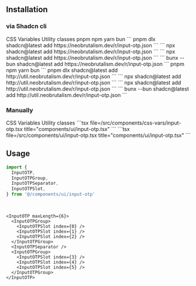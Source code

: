 ## Installation

### via Shadcn cli

<Tabs defaultValue="css-vars" className="w-full">
  <TabsList className="grid w-full grid-cols-2">
    <TabsTrigger value="css-vars">CSS Variables</TabsTrigger>
    <TabsTrigger value="util">Utility classes</TabsTrigger>
  </TabsList>
  <TabsContent value="css-vars">
    <Tabs defaultValue="pnpm" className="w-full">
      <TabsList className="grid w-full grid-cols-4">
        <TabsTrigger value="pnpm">pnpm</TabsTrigger>
        <TabsTrigger value="npm">npm</TabsTrigger>
        <TabsTrigger value="yarn">yarn</TabsTrigger>
        <TabsTrigger value="bun">bun</TabsTrigger>
      </TabsList>
      <TabsContent value="pnpm">
      ```
      pnpm dlx shadcn@latest add https://neobrutalism.dev/r/input-otp.json
      ```
      </TabsContent>
      <TabsContent value="npm">
      ```
      npx shadcn@latest add https://neobrutalism.dev/r/input-otp.json
      ```
      </TabsContent>
      <TabsContent value="yarn">
      ```
      npx shadcn@latest add https://neobrutalism.dev/r/input-otp.json
      ```
      </TabsContent>
      <TabsContent value="bun">
      ```
      bunx --bun shadcn@latest add https://neobrutalism.dev/r/input-otp.json
      ```
      </TabsContent>
    </Tabs>
  </TabsContent>
  <TabsContent value="util">
    <Tabs defaultValue="pnpm" className="w-full">
      <TabsList className="grid w-full grid-cols-4">
        <TabsTrigger value="pnpm">pnpm</TabsTrigger>
        <TabsTrigger value="npm">npm</TabsTrigger>
        <TabsTrigger value="yarn">yarn</TabsTrigger>
        <TabsTrigger value="bun">bun</TabsTrigger>
      </TabsList>
      <TabsContent value="pnpm">
      ```
      pnpm dlx shadcn@latest add http://util.neobrutalism.dev/r/input-otp.json
      ```
      </TabsContent>
      <TabsContent value="npm">
      ```
      npx shadcn@latest add http://util.neobrutalism.dev/r/input-otp.json
      ```
      </TabsContent>
      <TabsContent value="yarn">
      ```
      npx shadcn@latest add http://util.neobrutalism.dev/r/input-otp.json
      ```
      </TabsContent>
      <TabsContent value="bun">
      ```
      bunx --bun shadcn@latest add http://util.neobrutalism.dev/r/input-otp.json
      ```
      </TabsContent>
    </Tabs>
  </TabsContent>
</Tabs>

<br />

### Manually

<Tabs defaultValue="css-vars" className="w-full">
  <TabsList className="grid w-full grid-cols-2">
    <TabsTrigger value="css-vars">CSS Variables</TabsTrigger>
    <TabsTrigger value="util">Utility classes</TabsTrigger>
  </TabsList>
  <TabsContent value="css-vars">
    ```tsx file=<rootDir>/src/components/css-vars/input-otp.tsx title="components/ui/input-otp.tsx"
    ```
  </TabsContent>
  <TabsContent value="util">
    ```tsx file=<rootDir>/src/components/ui/input-otp.tsx title="components/ui/input-otp.tsx"
    ```
  </TabsContent>
</Tabs>

<br />

## Usage

```ts
import {
  InputOTP,
  InputOTPGroup,
  InputOTPSeparator,
  InputOTPSlot,
} from '@/components/ui/input-otp'
```

<br />

```tsx
<InputOTP maxLength={6}>
  <InputOTPGroup>
    <InputOTPSlot index={0} />
    <InputOTPSlot index={1} />
    <InputOTPSlot index={2} />
  </InputOTPGroup>
  <InputOTPSeparator />
  <InputOTPGroup>
    <InputOTPSlot index={3} />
    <InputOTPSlot index={4} />
    <InputOTPSlot index={5} />
  </InputOTPGroup>
</InputOTP>
```